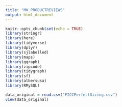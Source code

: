```yaml
---
title: "MW_PRODUCTREVIEWS"
output: html_document
---
```


```r
knitr::opts_chunk$set(echo = TRUE)
library(stringr)
library(here)
library(tidyverse)
library(dplyr)
library(sjlabelled)
library(maps)
library(ggraph)
library(zipcode)
library(tidygraph)
library(sf)
library(albersusa)
library(RMySQL)
```

```r
data_original = read.csv("PICCPerfectSizing.csv")
view(data_original)
```

